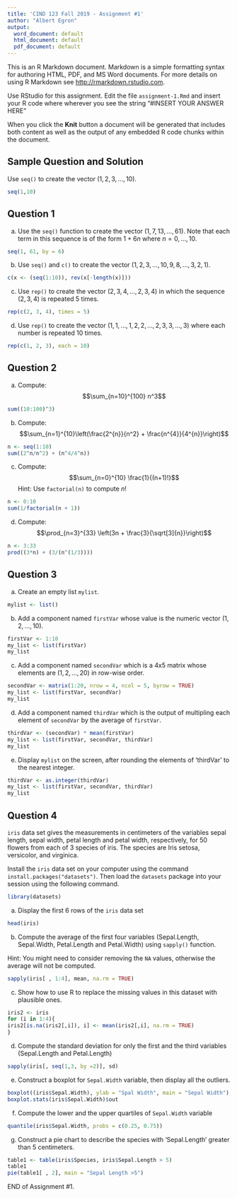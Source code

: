 ---
title: 'CIND 123 Fall 2019 - Assignment #1'
author: "Albert Egron"
output:
  word_document: default
  html_document: default
  pdf_document: default
---

This is an R Markdown document. Markdown is a simple formatting syntax for authoring HTML, PDF, and MS Word documents. For more details on using R Markdown see <http://rmarkdown.rstudio.com>.

Use RStudio for this assignment. 
Edit the file `assignment-1.Rmd` and insert your R code where wherever you see the string "#INSERT YOUR ANSWER HERE"

When you click the **Knit** button a document will be generated that includes both content as well as the output of any embedded R code chunks within the document. 

## Sample Question and Solution

Use `seq()` to create the vector $(1,2,3,\ldots,10)$.

```{r}
seq(1,10)
```

## Question 1

a) Use the `seq()` function to create the vector $(1, 7, 13, \ldots, 61)$. Note that each term in this sequence is of the form 
$1 + 6n$ where $n = 0, \ldots, 10$.

```{r}
seq(1, 61, by = 6)
```

b) Use `seq()` and `c()` to create the vector $(1, 2, 3, \ldots, 10, 9, 8, \ldots, 3, 2, 1)$.

```{r}
c(x <- (seq(1:10)), rev(x[-length(x)]))
```

c) Use `rep()` to create the vector $(2,3,4,\dots,2,3,4)$ in which the sequence $(2,3,4)$ is repeated 5 times.

```{r}
rep(c(2, 3, 4), times = 5)
```

d) Use `rep()` to create the vector $(1,1,\ldots,1,2,2,\ldots,2,3,3,\ldots,3)$ where each number is repeated 10 times.

```{r}
rep(c(1, 2, 3), each = 10)
```


## Question 2



a) Compute: $$\sum_{n=10}^{100} n^3$$

```{r}
sum((10:100)^3)
```

b) Compute: $$\sum_{n=1}^{10}\left(\frac{2^{n}}{n^2} + \frac{n^{4}}{4^{n}}\right)$$

```{r}
n <- seq(1:10)
sum((2^n/n^2) + (n^4/4^n))
```

c) Compute: $$\sum_{n=0}^{10} \frac{1}{(n+1)!}$$ 
Hint: Use `factorial(n)` to compute $n!$

```{r}
n <- 0:10
sum(1/factorial(n + 1))
```

d) Compute: $$\prod_{n=3}^{33} \left(3n + \frac{3}{\sqrt[3]{n}}\right)$$

```{r}
n <- 3:33
prod((3*n) + (3/(n^(1/3))))
```


## Question 3

a) Create an empty list `mylist`.

```{r}
mylist <- list()
```


b) Add a component named `firstVar` whose value is the numeric vector $(1,2,\ldots,10)$.

```{r}
firstVar <- 1:10
my_list <- list(firstVar)
my_list
```


c) Add a component named `secondVar` which is a 4x5 matrix whose elements are $(1,2,\ldots,20)$ in row-wise order.

```{r}
secondVar <- matrix(1:20, nrow = 4, ncol = 5, byrow = TRUE)
my_list <- list(firstVar, secondVar)
my_list
```

d) Add a component named `thirdVar` which is the output of multipling each element of `secondVar` by the average of `firstVar`.
```{r}
thirdVar <- (secondVar) * mean(firstVar)
my_list <- list(firstVar, secondVar, thirdVar)
my_list
```

e) Display `mylist` on the screen, after rounding the elements of 'thirdVar' to the nearest integer.
```{r}
thirdVar <- as.integer(thirdVar)
my_list <- list(firstVar, secondVar, thirdVar)
my_list
```

## Question 4
`iris` data set gives the measurements in centimeters of the variables sepal length, sepal width, petal length and petal width, respectively, for 50 flowers from each of 3 species of iris. The species are Iris setosa, versicolor, and virginica.

Install the `iris` data set on your computer using the command `install.packages("datasets")`. Then load the `datasets` package into your session using the following command.
```{r}
library(datasets)
```

a) Display the first 6 rows of the `iris` data set

```{r}
head(iris)
```

b) Compute the average of the first four variables (Sepal.Length, Sepal.Width, Petal.Length and Petal.Width) using `sapply()` function.

Hint: You might need to consider removing the `NA` values, otherwise the average will not be computed.

```{r}
sapply(iris[ , 1:4], mean, na.rm = TRUE)
```



c) Show how to use R to replace the missing values in this dataset with plausible ones.
```{r}
iris2 <- iris
for (i in 1:4){
iris2[is.na(iris2[,i]), i] <- mean(iris2[,i], na.rm = TRUE)
}
```



d) Compute the standard deviation for only the first and the third variables (Sepal.Length and Petal.Length)

```{r}
sapply(iris[, seq(1,3, by =2)], sd)
```

e) Construct a boxplot for `Sepal.Width` variable, then display all the outliers.

```{r}
boxplot((iris$Sepal.Width), ylab = "Spal Width", main = "Sepal Width") 
boxplot.stats(iris$Sepal.Width)$out
```

f) Compute the lower and the upper quartiles of `Sepal.Width` variable

```{r}
quantile(iris$Sepal.Width, probs = c(0.25, 0.75))
```

g) Construct a pie chart to describe the species with 'Sepal.Length' greater than 5 centimeters.
```{r}
table1 <- table(iris$Species, iris$Sepal.Length > 5)
table1
pie(table1[ , 2], main = "Sepal Length >5")
```


END of Assignment #1.
